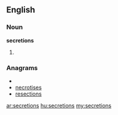==English==
===Noun===
'''secretions'''
# {{plural of|[[secretion]]}}

===Anagrams===
* {{alphagram|ceeinorsst}}
* [[necrotises#English|necrotises]]
* [[resections#English|resections]]

[[ar:secretions]]
[[hu:secretions]]
[[my:secretions]]